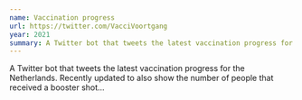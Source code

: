 ```yaml
---
name: Vaccination progress
url: https://twitter.com/VacciVoortgang
year: 2021
summary: A Twitter bot that tweets the latest vaccination progress for the Netherlands. Recently updated to also show the number of people that received a booster shot.
---
```


A Twitter bot that tweets the latest vaccination progress for the Netherlands. Recently updated to also show the number of people that received a booster shot...
